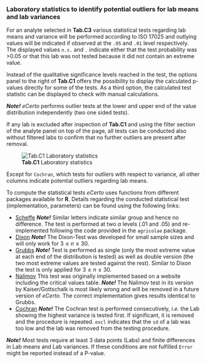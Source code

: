 ### Laboratory statistics to identify potential outliers for lab means and lab variances

For an analyte selected in **Tab.C3** various statistical tests regarding lab means and 
variance will be performed according to ISO 17025 and outlying values will be indicated 
if observed at the `.05` and `.01` level respectively. The displayed values `n.s.` and 
`.` indicate either that the test probability was >0.05 or that this lab was not tested
because it did not contain an extreme value.

Instead of the qualitative significance levels reached in the test, the options panel
to the right of **Tab.C1** offers the possibility to display the calculated p-values
directly for some of the tests. As a third option, the calculated test statistic can
be displayed to check with manual calculations.

***Note!*** *eCerto* performs outlier tests at the lower and upper end of the value
distribution independently (two one sided tests).

If any lab is excluded after inspection of **Tab.C1** and using the filter section of 
the analyte panel on top of the page, all tests can be conducted also without filtered 
labs to confirm that no further outliers are present after removal.

![**Tab.C1** Laboratory statistics](fig/C_Modul_Tab1.png)

Except for `Cochran`, which tests for outliers with respect to variance, all other columns 
indicate potential outliers regarding lab means.

To compute the statistical tests *eCerto* uses functions from different packages available 
for **R**. Details regarding the conducted statistical test (implementation, parameters) 
can be found using the following links:
  
* <a href="https://rdrr.io/cran/agricolae/man/scheffe.test.html" target="_blank" rel="noopener noreferrer">Scheffe</a>
***Note!*** 
Similar letters indicate similar group and hence no difference. The test is performed at 
two $\alpha$ levels (.01 and .05) and re-implemented following the code provided in the
`agricolae` package.
* <a href="https://rdrr.io/cran/outliers/man/dixon.test.html" target="_blank" rel="noopener noreferrer">Dixon</a>
***Note!*** 
The Dixon-Test was developed for small sample sizes and will only work for $3 \le n \le 30$.
* <a href="https://rdrr.io/cran/outliers/man/grubbs.test.html" target="_blank" rel="noopener noreferrer">Grubbs</a>
***Note!*** 
Test is performed as single (only the most extreme value at each end of the distribution 
is tested) as well as double version (the two most extreme values are tested against the 
rest). Similar to Dixon the test is only applied for $3 \le n \le 30$.
* <a href="http://www.statistics4u.info/fundstat_germ/ee_nalimov_outliertest.html" target="_blank" rel="noopener noreferrer">Nalimov</a>
This test was originally implemented based on a website including the critical values table.
***Note!*** The Nalimov test in its version by Kaiser/Gottschalk is most likely wrong and will be
removed in a future version of *eCerto*. The correct implementation gives results identical to Grubbs.
* <a href="https://rdrr.io/cran/outliers/man/cochran.test.html" target="_blank" rel="noopener noreferrer">Cochran</a> 
***Note!*** 
The Cochran test is performed consecutively, *i.e.* the Lab showing the highest variance is tested 
first. If significant, it is removed and the procedure is repeated. `excl` indicates that 
the `sd` of a lab was too low and the lab was removed from the testing procedure.

***Note!***
Most tests require at least 3 data points (Labs) and finite differences in Lab means and Lab variances.
If these conditions are not fulfilled `Error` might be reported instead of a P-value.
